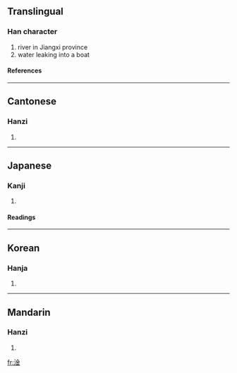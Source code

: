 ==Translingual==
===Han character===
{{Han char|rn=85|rad=水|as=08|sn=11|four=3811<sub>9</sub>|canj=水金 (EC)}}
# river in Jiangxi province
# water leaking into a boat
====References====
{{Han ref|kx=0630.250|dkj=17667|dj=1033.050|hdz=31653.030|uh=6DE6|ud=28134|bh=B268|bd=45672}}

----
==Cantonese==
===Hanzi===
{{yue-hanzi|jyut=|y=gam3}}
# {{defn|Cantonese}}

----
==Japanese==
===Kanji===
{{ja-kanji|grade=|rs=水08}}
# {{defn|Japanese}} 
====Readings====
{{ja-readings|on=[[かん]] (kan), [[こん]] (kon)|kun=[[あか]] (aka), [[どろ]] (doro)}}

----
==Korean==
===Hanja===
{{ko-hanja|hangeul=검|eumhun=|rv=geom|mr=kŏm|y=kem}}
# {{defn|Korean}}

----
==Mandarin==
===Hanzi===
{{cmn-hanzi|pin=[[gàn]] (gan4)|wg=kan<sup>4</sup>}}
# {{defn|Mandarin}}

[[fr:淦]]